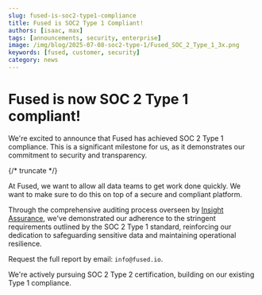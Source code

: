 ```yaml
---
slug: fused-is-soc2-type1-compliance
title: Fused is SOC2 Type 1 Compliant!
authors: [isaac, max]
tags: [announcements, security, enterprise]
image: /img/blog/2025-07-08-soc2-type-1/Fused_SOC_2_Type_1_3x.png
keywords: [fused, customer, security]
category: news
---
```


# Fused is now SOC 2 Type 1 compliant!

We're excited to announce that Fused has achieved SOC 2 Type 1 compliance. This is a significant milestone for us, as it demonstrates our commitment to security and transparency.

{/* truncate */}

At Fused, we want to allow all data teams to get work done quickly. We want to make sure to do this on top of a secure and compliant platform.

Through the comprehensive auditing process overseen by [Insight Assurance](https://insightassurance.com/), we've demonstrated our adherence
to the stringent requirements outlined by the SOC 2 Type 1 standard, reinforcing our dedication to safeguarding
sensitive data and maintaining operational resilience.

Request the full report by email: `info@fused.io`. 

We're actively pursuing SOC 2 Type 2 certification, building on our existing Type 1 compliance.

